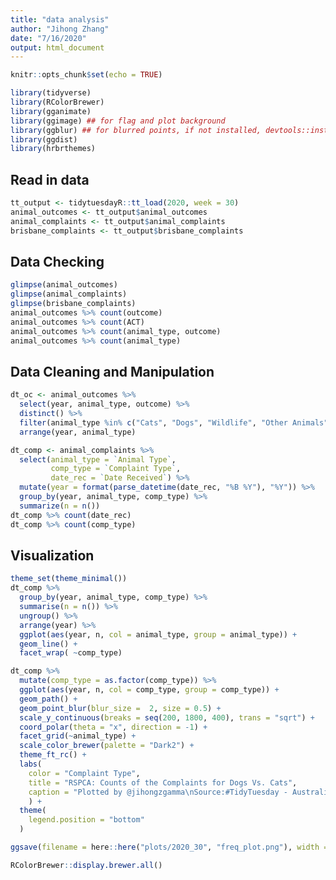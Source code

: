 ```yaml
---
title: "data analysis"
author: "Jihong Zhang"
date: "7/16/2020"
output: html_document
---
```


```r
knitr::opts_chunk$set(echo = TRUE)
```


```r
library(tidyverse)
library(RColorBrewer)
library(gganimate)
library(ggimage) ## for flag and plot background
library(ggblur) ## for blurred points, if not installed, devtools::install_github("coolbutuseless/ggblur")
library(ggdist)
library(hrbrthemes)
```

## Read in data
```r
tt_output <- tidytuesdayR::tt_load(2020, week = 30)
animal_outcomes <- tt_output$animal_outcomes
animal_complaints <- tt_output$animal_complaints
brisbane_complaints <- tt_output$brisbane_complaints
```

## Data Checking
```r
glimpse(animal_outcomes)
glimpse(animal_complaints)
glimpse(brisbane_complaints)
animal_outcomes %>% count(outcome)
animal_outcomes %>% count(ACT)
animal_outcomes %>% count(animal_type, outcome)
animal_outcomes %>% count(animal_type)
```

## Data Cleaning and Manipulation
```r
dt_oc <- animal_outcomes %>% 
  select(year, animal_type, outcome) %>% 
  distinct() %>% 
  filter(animal_type %in% c("Cats", "Dogs", "Wildlife", "Other Animals")) %>% 
  arrange(year, animal_type)

dt_comp <- animal_complaints %>% 
  select(animal_type = `Animal Type`, 
         comp_type = `Complaint Type`, 
         date_rec = `Date Received`) %>% 
  mutate(year = format(parse_datetime(date_rec, "%B %Y"), "%Y")) %>% 
  group_by(year, animal_type, comp_type) %>% 
  summarize(n = n())
dt_comp %>% count(date_rec)
dt_comp %>% count(comp_type)
```


## Visualization
```r
theme_set(theme_minimal())
dt_comp %>%
  group_by(year, animal_type, comp_type) %>% 
  summarise(n = n()) %>% 
  ungroup() %>% 
  arrange(year) %>% 
  ggplot(aes(year, n, col = animal_type, group = animal_type)) +
  geom_line() +
  facet_wrap( ~comp_type)
```


```r
dt_comp %>% 
  mutate(comp_type = as.factor(comp_type)) %>% 
  ggplot(aes(year, n, col = comp_type, group = comp_type)) +
  geom_path() +
  geom_point_blur(blur_size =  2, size = 0.5) +
  scale_y_continuous(breaks = seq(200, 1800, 400), trans = "sqrt") +
  coord_polar(theta = "x", direction = -1) +
  facet_grid(~animal_type) +
  scale_color_brewer(palette = "Dark2") +
  theme_ft_rc() +
  labs(
    color = "Complaint Type",
    title = "RSPCA: Counts of the Complaints for Dogs Vs. Cats",
    caption = "Plotted by @jihongzgamma\nSource:#TidyTuesday - Australian Pets"
    ) +
  theme(
    legend.position = "bottom"
  ) 

ggsave(filename = here::here("plots/2020_30", "freq_plot.png"), width = 14, height = 10)
```

```r
RColorBrewer::display.brewer.all()
```

